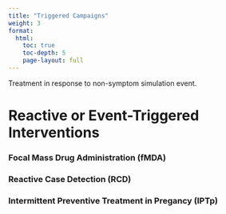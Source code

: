 ```yaml
---
title: "Triggered Campaigns"
weight: 3
format: 
  html:
    toc: true
    toc-depth: 5
    page-layout: full
---
```


Treatment in response to non-symptom simulation event.

# Reactive or Event-Triggered Interventions

### Focal Mass Drug Administration (fMDA)

### Reactive Case Detection (RCD)

### Intermittent Preventive Treatment in Pregancy (IPTp)
